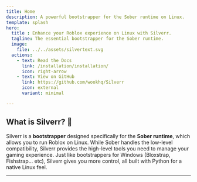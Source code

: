 ```yaml
---
title: Home
description: A powerful bootstrapper for the Sober runtime on Linux.
template: splash
hero:
  title : Enhance your Roblox experience on Linux with Silverr.
  tagline: The essential bootstrapper for the Sober runtime.
  image:
    file: ../../assets/silvertext.svg
  actions:
    - text: Read the Docs
      link: /installation/installation/
      icon: right-arrow
    - text: View on GitHub
      link: https://github.com/wookhq/Silverr
      icon: external
      variant: minimal

---
```


## What is Silverr? 🐧


Silverr is a **bootstrapper** designed specifically for the **Sober runtime**, which allows you to run Roblox on Linux. While Sober handles the low-level compatibility, Silverr provides the high-level tools you need to manage your gaming experience. Just like bootstrappers for Windows (Bloxstrap, Fishstrap... etc), Silverr gives you more control, all built with Python for a native Linux feel.

---


<Analytics />
